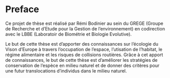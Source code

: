 # Preface {.unnumbered}
Ce projet de thèse est réalisé par Rémi Bodinier au sein du GREGE (Groupe de Recherche et d'Etude pour la Gestion de l'environnement)
en codirection avec le LBBE (Laboratoir de Biométrie et Biologie Evolutive).

Le but de cette thèse est d'apporter des connaissances sur l'écologie du Vison d'Europe à travers l'occupation de l'espace, l'utisation de l'habitat, le régime alimentaire et les risques de collisions routières. Grâce à cet apport de connaissances, le but de cette thèse est d'améliorer les stratégies de conservation de l'espèce en milieu naturel et de donner des critères pour une futur translocations d'individus dans le milieu naturel.

